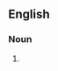 {{also|match points}}

==English==

===Noun===
{{head|en|noun plural form}}

# {{plural of|matchpoint|lang=en}}